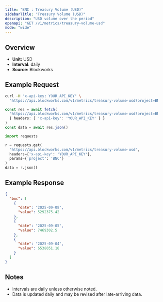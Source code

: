 ```yaml
---
title: "BNC : Treasury Volume (USD)"
sidebarTitle: "Treasury Volume (USD)"
description: "USD volume over the period"
openapi: "GET /v1/metrics/treasury-volume-usd"
mode: "wide"
---
```


## Overview

- **Unit:** USD
- **Interval:** daily
- **Source:** Blockworks

## Example Request

<CodeGroup>

```bash cURL
curl -H "x-api-key: YOUR_API_KEY" \
  "https://api.blockworks.com/v1/metrics/treasury-volume-usd?project=BNC"
```

```typescript TypeScript
const res = await fetch(
  'https://api.blockworks.com/v1/metrics/treasury-volume-usd?project=BNC',
  { headers: { 'x-api-key': 'YOUR_API_KEY' } }
)
const data = await res.json()
```

```python Python
import requests

r = requests.get(
  'https://api.blockworks.com/v1/metrics/treasury-volume-usd',
  headers={'x-api-key': 'YOUR_API_KEY'},
  params={'project': 'BNC'}
)
data = r.json()
```

</CodeGroup>

## Example Response

```json
{
  "bnc": [
    {
      "date": "2025-09-08",
      "value": 5292375.42
    },
    {
      "date": "2025-09-05",
      "value": 7469302.5
    },
    {
      "date": "2025-09-04",
      "value": 6538051.18
    }
  ]
}
```

## Notes
- Intervals are daily unless otherwise noted.
- Data is updated daily and may be revised after late-arriving data.
